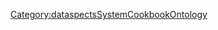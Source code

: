 <includeonly>{{METADATA|Keywords={{{HasKeyword|}}}|HasEntityTitle={{{HasEntityTitle}}}|HasEntityBlurb={{{HasEntityBlurb|}}}|HasEntityType=DataspectsSystemModule}}
</includeonly>
<noinclude>[[Category:dataspectsSystemCookbookOntology]]</noinclude>
